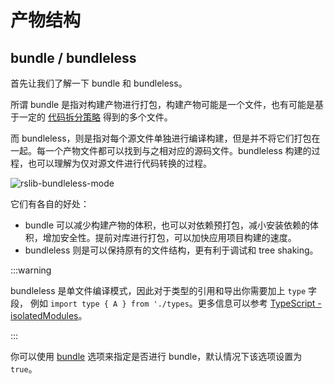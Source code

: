 # 产物结构

## bundle / bundleless

首先让我们了解一下 bundle 和 bundleless。

所谓 bundle 是指对构建产物进行打包，构建产物可能是一个文件，也有可能是基于一定的 [代码拆分策略](https://esbuild.github.io/api/#splitting) 得到的多个文件。

而 bundleless，则是指对每个源文件单独进行编译构建，但是并不将它们打包在一起。每一个产物文件都可以找到与之相对应的源码文件。bundleless 构建的过程，也可以理解为仅对源文件进行代码转换的过程。

![rslib-bundleless-mode](https://assets.rspack.dev/rslib/rslib-bundleless-mode.png)

它们有各自的好处：

- bundle 可以减少构建产物的体积，也可以对依赖预打包，减小安装依赖的体积，增加安全性。提前对库进行打包，可以加快应用项目构建的速度。
- bundleless 则是可以保持原有的文件结构，更有利于调试和 tree shaking。

:::warning

bundleless 是单文件编译模式，因此对于类型的引用和导出你需要加上 `type` 字段， 例如 `import type { A } from './types`。更多信息可以参考 [TypeScript - isolatedModules](/guide/basic/typescript#isolatedmodules)。

:::

你可以使用 [bundle](/config/lib/bundle) 选项来指定是否进行 bundle，默认情况下该选项设置为 `true`。
